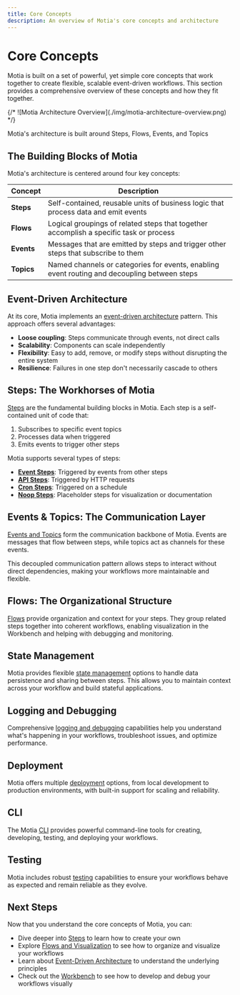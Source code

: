 ```yaml
---
title: Core Concepts
description: An overview of Motia's core concepts and architecture
---
```


# Core Concepts

Motia is built on a set of powerful, yet simple core concepts that work together to create flexible, scalable event-driven workflows. This section provides a comprehensive overview of these concepts and how they fit together.

<div className="my-8">
  {/* ![Motia Architecture Overview](./img/motia-architecture-overview.png) */}
  <p className="text-center text-sm text-gray-500 mt-2">Motia's architecture is built around Steps, Flows, Events, and Topics</p>
</div>

## The Building Blocks of Motia

Motia's architecture is centered around four key concepts:

| Concept    | Description                                                                                                |
| ---------- | ---------------------------------------------------------------------------------------------------------- |
| **Steps**  | Self-contained, reusable units of business logic that process data and emit events                         |
| **Flows**  | Logical groupings of related steps that together accomplish a specific task or process                     |
| **Events** | Messages that are emitted by steps and trigger other steps that subscribe to them                          |
| **Topics** | Named channels or categories for events, enabling event routing and decoupling between steps               |

## Event-Driven Architecture

At its core, Motia implements an [event-driven architecture](/docs/concepts/event-driven-architecture) pattern. This approach offers several advantages:

- **Loose coupling**: Steps communicate through events, not direct calls
- **Scalability**: Components can scale independently
- **Flexibility**: Easy to add, remove, or modify steps without disrupting the entire system
- **Resilience**: Failures in one step don't necessarily cascade to others

## Steps: The Workhorses of Motia

[Steps](/docs/concepts/steps) are the fundamental building blocks in Motia. Each step is a self-contained unit of code that:

1. Subscribes to specific event topics
2. Processes data when triggered
3. Emits events to trigger other steps

Motia supports several types of steps:

- [**Event Steps**](/docs/concepts/steps/event): Triggered by events from other steps
- [**API Steps**](/docs/concepts/steps/api): Triggered by HTTP requests
- [**Cron Steps**](/docs/concepts/steps/cron): Triggered on a schedule
- [**Noop Steps**](/docs/workbench/noop-steps): Placeholder steps for visualization or documentation

## Events & Topics: The Communication Layer

[Events and Topics](/docs/concepts/events-and-topics) form the communication backbone of Motia. Events are messages that flow between steps, while topics act as channels for these events.

This decoupled communication pattern allows steps to interact without direct dependencies, making your workflows more maintainable and flexible.

## Flows: The Organizational Structure

[Flows](/docs/concepts/flows-and-visualization) provide organization and context for your steps. They group related steps together into coherent workflows, enabling visualization in the Workbench and helping with debugging and monitoring.

## State Management

Motia provides flexible [state management](/docs/concepts/state-management) options to handle data persistence and sharing between steps. This allows you to maintain context across your workflow and build stateful applications.

## Logging and Debugging

Comprehensive [logging and debugging](/docs/concepts/logging-and-debugging) capabilities help you understand what's happening in your workflows, troubleshoot issues, and optimize performance.

## Deployment

Motia offers multiple [deployment](/docs/concepts/deployment) options, from local development to production environments, with built-in support for scaling and reliability.

## CLI

The Motia [CLI](/docs/concepts/cli) provides powerful command-line tools for creating, developing, testing, and deploying your workflows.

## Testing

Motia includes robust [testing](/docs/concepts/testing) capabilities to ensure your workflows behave as expected and remain reliable as they evolve.

## Next Steps

Now that you understand the core concepts of Motia, you can:

- Dive deeper into [Steps](/docs/concepts/steps/defining-steps) to learn how to create your own
- Explore [Flows and Visualization](/docs/concepts/flows-and-visualization) to see how to organize and visualize your workflows
- Learn about [Event-Driven Architecture](/docs/concepts/event-driven-architecture) to understand the underlying principles
- Check out the [Workbench](/docs/workbench/overview) to see how to develop and debug your workflows visually

